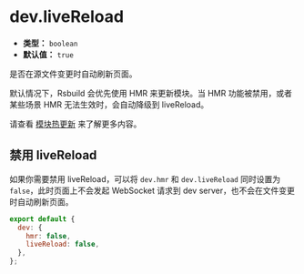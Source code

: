 # dev.liveReload

- **类型：** `boolean`
- **默认值：** `true`

是否在源文件变更时自动刷新页面。

默认情况下，Rsbuild 会优先使用 HMR 来更新模块。当 HMR 功能被禁用，或者某些场景 HMR 无法生效时，会自动降级到 liveReload。

请查看 [模块热更新](/guide/advanced/hmr) 来了解更多内容。

## 禁用 liveReload

如果你需要禁用 liveReload，可以将 `dev.hmr` 和 `dev.liveReload` 同时设置为 `false`，此时页面上不会发起 WebSocket 请求到 dev server，也不会在文件变更时自动刷新页面。

```js
export default {
  dev: {
    hmr: false,
    liveReload: false,
  },
};
```

